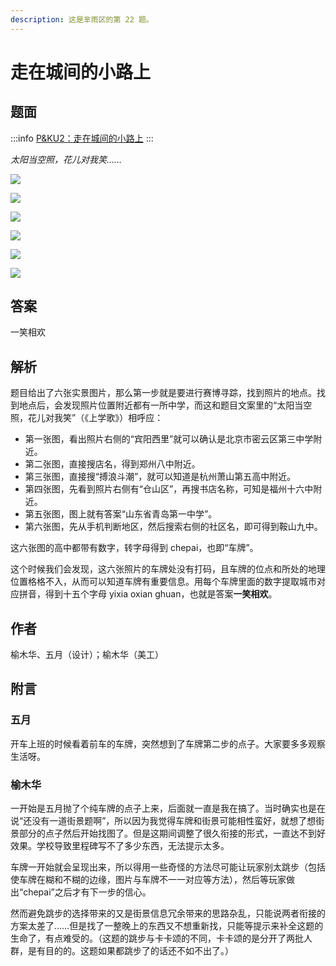 ```yaml
---
description: 这是芈雨区的第 22 题。
---
```


# 走在城间的小路上

## 题面
:::info
[P\&KU2：走在城间的小路上](https://pnku2.pkupuzzle.art/#/game/miyu/prob\_22)
:::

_太阳当空照，花儿对我笑……_

![](./22-zou-zai-cheng-jian-de-xiao-lu-shang.assets/image_1.webp)

![](./22-zou-zai-cheng-jian-de-xiao-lu-shang.assets/image_2.webp)

![](./22-zou-zai-cheng-jian-de-xiao-lu-shang.assets/image_3.webp)

![](./22-zou-zai-cheng-jian-de-xiao-lu-shang.assets/image_4.webp)

![](./22-zou-zai-cheng-jian-de-xiao-lu-shang.assets/image_5.webp)

![](./22-zou-zai-cheng-jian-de-xiao-lu-shang.assets/image_6.webp)

## 答案

一笑相欢

## 解析

题目给出了六张实景图片，那么第一步就是要进行赛博寻踪，找到照片的地点。找到地点后，会发现照片位置附近都有一所中学，而这和题目文案里的“太阳当空照，花儿对我笑”（《上学歌》）相呼应：

* 第一张图，看出照片右侧的“宾阳西里”就可以确认是北京市密云区第三中学附近。
* 第二张图，直接搜店名，得到郑州八中附近。
* 第三张图，直接搜“搏浪斗潮”，就可以知道是杭州萧山第五高中附近。
* 第四张图，先看到照片右侧有“仓山区”，再搜书店名称，可知是福州十六中附近。
* 第五张图，图上就有答案“山东省青岛第一中学”。
* 第六张图，先从手机判断地区，然后搜索右侧的社区名，即可得到鞍山九中。

这六张图的高中都带有数字，转字母得到 chepai，也即“车牌”。

这个时候我们会发现，这六张照片的车牌处没有打码，且车牌的位点和所处的地理位置格格不入，从而可以知道车牌有重要信息。用每个车牌里面的数字提取城市对应拼音，得到十五个字母 yixia oxian ghuan，也就是答案**一笑相欢**。

## 作者

榆木华、五月（设计）；榆木华（美工）

## 附言

### 五月

开车上班的时候看着前车的车牌，突然想到了车牌第二步的点子。大家要多多观察生活呀。

### 榆木华

一开始是五月抛了个纯车牌的点子上来，后面就一直是我在搞了。当时确实也是在说“还没有一道街景题啊”，所以因为我觉得车牌和街景可能相性蛮好，就想了想街景部分的点子然后开始找图了。但是这期间调整了很久衔接的形式，一直达不到好效果。学校导致里程碑写不了多少东西，无法提示太多。

车牌一开始就会呈现出来，所以得用一些奇怪的方法尽可能让玩家别太跳步（包括使车牌在糊和不糊的边缘，图片与车牌不一一对应等方法），然后等玩家做出“chepai”之后才有下一步的信心。

然而避免跳步的选择带来的又是街景信息冗余带来的思路杂乱，只能说两者衔接的方案太差了……但是找了一整晚上的东西又不想重新找，只能等提示来补全这题的生命了，有点难受的。（这题的跳步与卡卡颂的不同，卡卡颂的是分开了两批人群，是有目的的。这题如果都跳步了的话还不如不出了。）
